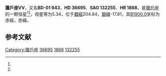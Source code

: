 {{Starbox begin
| name = 獵戶座VV
}}
{{Starbox observe
| epoch = [[J2000.0|J2000.0]]
| constell = [[獵戶座|獵戶座]]<ref name=SIMBAD>{{cite web
 | url=http://simbad.u-strasbg.fr/simbad/sim-id?Ident=HR+1868
 | title=Pulsating variable Star
 | publisher=Centre de Données astronomiques de Strasbourg
 | work=SIMBAD
 | accessdate=2012-07-13
 | archive-date=2019-09-17
 | archive-url=https://web.archive.org/web/20190917230142/http://simbad.u-strasbg.fr/simbad/sim-id?Ident=HR+1868
 | dead-url=no
 }}</ref><ref name=DATA>{{cite web
 | url=http://vizier.u-strasbg.fr/viz-bin/VizieR-5?-out.add=.&-source=5050&-corr=PK=HR&-out.max=9999&HR=1868
 | title=VizieR Detailed Page
 | accessdate=2012-07-13
 | archive-date=2019-09-16
 | archive-url=https://web.archive.org/web/20190916043541/http://vizier.u-strasbg.fr/viz-bin/VizieR-5?-out.add=.&-source=5050&-corr=PK=HR&-out.max=9999&HR=1868
 | dead-url=no
 }}</ref>
| 星官 = 
| ra = {{RA|5|33|31.4}}<ref name=SIMBAD /><ref name=DATA />
| dec = {{DEC|-1|9|22}}<ref name=SIMBAD /><ref name=DATA />
| appmag_v = 5.34<ref name=SIMBAD /><ref name=DATA />
}}
{{Starbox character
| class = B1V<ref name=SIMBAD /><ref name=DATA />
| b-v = -0.18<ref name=SIMBAD /><ref name=DATA />
| u-b = -0.9<ref name=SIMBAD /><ref name=DATA />
| r-i = -0.2<ref name=SIMBAD /><ref name=DATA />
| variable = 
}}
{{Starbox astrometry
| radial_v = -0.9
| prop_mo_ra = 22
| parallax = 
| p_error = 
}}
{{Starbox catalog
| names =BD-01 943，[[SAO星表|SAO]] 132255，[[HD星表|HD]] 36695，[[HR星表|HR]] 1868}}
{{Starbox reference |Simbad=HR+1868}}
{{Starbox end}}

'''獵戶座VV'''，又名'''BD-01 943'''，'''HD 36695'''、'''SAO 132255'''、'''HR 1868'''，是[[獵戶座|獵戶座]]的一颗恒星<ref name=SIMBAD /><ref name=DATA />，视星等为5.34，位于[[銀道座標系|銀經]]204.84，[[銀道座標系|銀緯]]-17.81，其[[B1900.0|B1900.0]]坐标为赤經{{RA|5|28|26.8}}，赤緯{{DEC|-1|-17.81|35}}。

== 参考文献 ==
{{reflist}}

{{star-stub}}

{{獵戶座恒星}}
[[Category:獵戶座|Category:獵戶座]]
[[Category:HD和HDE天體|36695]]
[[Category:HR天體|1868]]
[[Category:SAO天體|132255]]